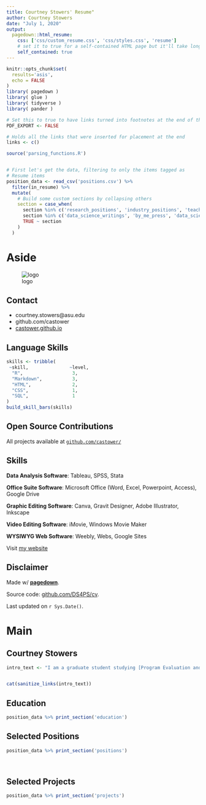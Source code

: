 ```yaml
---
title: Courtney Stowers' Resume"
author: Courtney Stowers
date: "July 1, 2020"
output:
  pagedown::html_resume:
    css: ['css/custom_resume.css', 'css/styles.css', 'resume']
    # set it to true for a self-contained HTML page but it'll take longer to render
    self_contained: true
---
```



```r
knitr::opts_chunk$set(
  results='asis', 
  echo = FALSE
)
library( pagedown )
library( glue )
library( tidyverse )
library( pander )

# Set this to true to have links turned into footnotes at the end of the document
PDF_EXPORT <- FALSE

# Holds all the links that were inserted for placement at the end
links <- c()

source('parsing_functions.R')


# First let's get the data, filtering to only the items tagged as
# Resume items
position_data <- read_csv('positions.csv') %>% 
  filter(in_resume) %>% 
  mutate(
    # Build some custom sections by collapsing others
    section = case_when(
      section %in% c('research_positions', 'industry_positions', 'teaching_positions') ~ 'positions', 
      section %in% c('data_science_writings', 'by_me_press', 'data_science_videos', 'data_science_projects') ~ 'projects',
      TRUE ~ section
    )
  ) 

```


Aside
================================================================================

![logo](clipartcharts.png)

Contact {#contact}
--------------------------------------------------------------------------------

- <i class="fa fa-envelope"></i>courtney.stowers@asu.edu
- <i class="fa fa-github"></i> github.com/castower
- <i class="fa fa-link"></i> [castower.github.io](https://castower.github.io/)



Language Skills {#skills}
--------------------------------------------------------------------------------


```r
skills <- tribble(
 ~skill,               ~level,
  "R",                  3,
  "Markdown",           3,
  "HTML",               2,
  "CSS",                1,
  "SQL",                1
)
build_skill_bars(skills)
```



Open Source Contributions {#open-source}
--------------------------------------------------------------------------------

All projects available at [`github.com/castower/`](https://github.com/castower)



Skills {#more-info}
--------------------------------------------------------------------------------

**Data Analysis Software**: Tableau, SPSS, Stata

**Office Suite Software**: Microsoft Office (Word, Excel, Powerpoint, Access), Google Drive 

**Graphic Editing Software**: Canva, Gravit Designer, Adobe Illustrator, Inkscape

**Video Editing Software**: iMovie, Windows Movie Maker

**WYSIWYG Web Software**: Weebly, Webs, Google Sites

Visit [my website](https://castower.github.io/)


Disclaimer {#disclaimer}
--------------------------------------------------------------------------------

Made w/ [**pagedown**](https://github.com/rstudio/pagedown). 

Source code: [github.com/DS4PS/cv](https://github.com/DS4PS/cv).

Last updated on `r Sys.Date()`.




Main
================================================================================

Courtney Stowers {#title}
--------------------------------------------------------------------------------

```r
intro_text <- "I am a graduate student studying [Program Evaluation and Data Analytics](https://ds4ps.org/ms-prog-eval-data-analytics/) at Arizona State University. Throughout the program, I have learned how to visualize and wrangle data related to a variety of public policy issues such as [community analytics and gentrification](https://rpubs.com/castower/sacneighborhoodchange), [child well-being](https://public.tableau.com/views/HED607HouseholdIncomeandChildWell-Being/Presentation?:display_count=y&:origin=viz_share_link) and [global inequality](https://castower.shinyapps.io/Code-Through-Project-Stowers/#section-introduction). I also worked on a team project to evaluate the [effectiveness of tax credit programs](https://r-class.github.io/cpp-528-spr-2020-group-02/). I am currently seeking a full-time position that will allow me to continue using data science to effect positive change."


cat(sanitize_links(intro_text))
```



Education {data-icon=graduation-cap data-concise=true}
--------------------------------------------------------------------------------

```r
position_data %>% print_section('education')
```



Selected Positions {data-icon=suitcase}
--------------------------------------------------------------------------------

```r
position_data %>% print_section('positions')
```

<br>

Selected Projects {data-icon=chart-bar}
--------------------------------------------------------------------------------


```r
position_data %>% print_section('projects')
```


